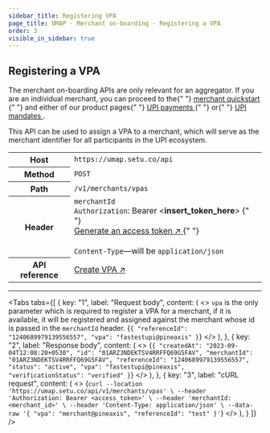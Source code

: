 ```yaml
---
sidebar_title: Registering VPA
page_title: UMAP - Merchant on-boarding - Registering a VPA
order: 3
visible_in_sidebar: true
---
```


## Registering a VPA

<Callout type="warning">
  The merchant on-boarding APIs are only relevant for an aggregator. If you are
  an individual merchant, you can proceed to the{" "}
  <a href="/payments/umap/quickstart" target="_self">
    merchant quickstart
  </a>{" "}
  and either of our product pages{" "}
  <a href="/payments/umap/payments" target="_self">
    UPI payments
  </a>{" "}
  or{" "}
  <a href="/payments/umap/mandates" target="_self">
    UPI mandates
  </a>
  .
</Callout>

<br />

This API can be used to assign a VPA to a merchant, which will serve as the merchant identifier for all participants in the UPI ecosystem.

<table>
  <tbody>
    <tr>
      <th>Host</th>
      <td>
        <code>https://umap.setu.co/api</code>
      </td>
    </tr>
    <tr>
      <th>Method</th>
      <td>
        <code>POST</code>
      </td>
    </tr>
    <tr>
      <th>Path</th>
      <td>
        <code>/v1/merchants/vpas</code>
      </td>
    </tr>
    <tr>
      <th>Header</th>
      <td>
        <code>merchantId</code>
        <br />
        <code>Authorization</code>: Bearer &lt;<b>insert_token_here</b>&gt;
        {" "}
        <br />
        <a href="/payments/umap/api-integration" target="_blank">
          Generate an access token ↗
        </a>{" "}
        <br />
        <br />
        <code>Content-Type</code>—will be <code>application/json</code>
      </td>
    </tr>
    <tr>
      <th>API reference</th>
      <td>
        <a
          href="/payments/umap/api-reference#/category~vpa/operation~vpa#create"
          target="_blank"
        >
          Create VPA ↗
        </a>
      </td>
    </tr>
  </tbody>
</table>

<hr class="primary" />


<Tabs
   tabs={[
         {
            key: "1",
            label: "Request body",
            content: (
               <>
                  <Text><code>vpa</code> is the only parameter which is required to register a VPA for a merchant, if it is available, it will be registered and assigned against the merchant whose id is passed in the <code>merchantId</code> header.</Text>
                  <CodeBlockWithCopy language="json">
{`{
    "referenceId": "1240689979139556557",
    "vpa": "fastestupi@pineaxis"
}`}
                  </CodeBlockWithCopy>
               </>
            ),
         },
         {
            key: "2",
            label: "Response body",
            content: (
               <>
                     <CodeBlockWithCopy language="json">
{`{
  "createdAt": "2023-09-04T12:08:20+0530",
  "id": "01ARZ3NDEKTSV4RRFFQ69G5FAV",
  "merchantId": "01ARZ3NDEKTSV4RRFFQ69G5FAV",
  "referenceId": "1240689979139556557",
  "status": "active",
  "vpa": "fastestupi@pineaxis",
  "verificationStatus": "verified"
}`}
                     </CodeBlockWithCopy>
               </>
            ),
         },
         {
            key: "3",
            label: "cURL request",
            content: (
               <>
                     <CodeBlockWithCopy language="bash">
{`curl --location 'https://umap.setu.co/api/v1/merchants/vpas' \
--header 'Authorization: Bearer <access_token>' \
--header 'merchantId: <merchant_id>' \
--header 'Content-Type: application/json' \
--data-raw '{
    "vpa": "merchant@pineaxis",
    "referenceId": "test"
}'`}
                     </CodeBlockWithCopy>
               </>
            ),
         }
   ]}
/>

<WasPageHelpful />
